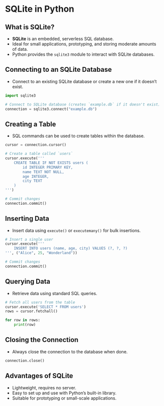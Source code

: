 # SQLite in Python

## What is SQLite?

- **SQLite** is an embedded, serverless SQL database.
- Ideal for small applications, prototyping, and storing moderate amounts of data.
- Python provides the `sqlite3` module to interact with SQLite databases.

## Connecting to an SQLite Database

- Connect to an existing SQLite database or create a new one if it doesn't exist.

```python
import sqlite3

# Connect to SQLite database (creates `example.db` if it doesn't exist)
connection = sqlite3.connect("example.db")
```

## Creating a Table

- SQL commands can be used to create tables within the database.

```python
cursor = connection.cursor()

# Create a table called `users`
cursor.execute('''
    CREATE TABLE IF NOT EXISTS users (
        id INTEGER PRIMARY KEY,
        name TEXT NOT NULL,
        age INTEGER,
        city TEXT
    )
''')

# Commit changes
connection.commit()
```

## Inserting Data

- Insert data using `execute()` or `executemany()` for bulk insertions.

```python
# Insert a single user
cursor.execute('''
    INSERT INTO users (name, age, city) VALUES (?, ?, ?)
''', ("Alice", 25, "Wonderland"))

# Commit changes
connection.commit()
```

## Querying Data

- Retrieve data using standard SQL queries.

```python
# Fetch all users from the table
cursor.execute('SELECT * FROM users')
rows = cursor.fetchall()

for row in rows:
    print(row)
```

## Closing the Connection

- Always close the connection to the database when done.

```python
connection.close()
```

## Advantages of SQLite

- Lightweight, requires no server.
- Easy to set up and use with Python's built-in library.
- Suitable for prototyping or small-scale applications.